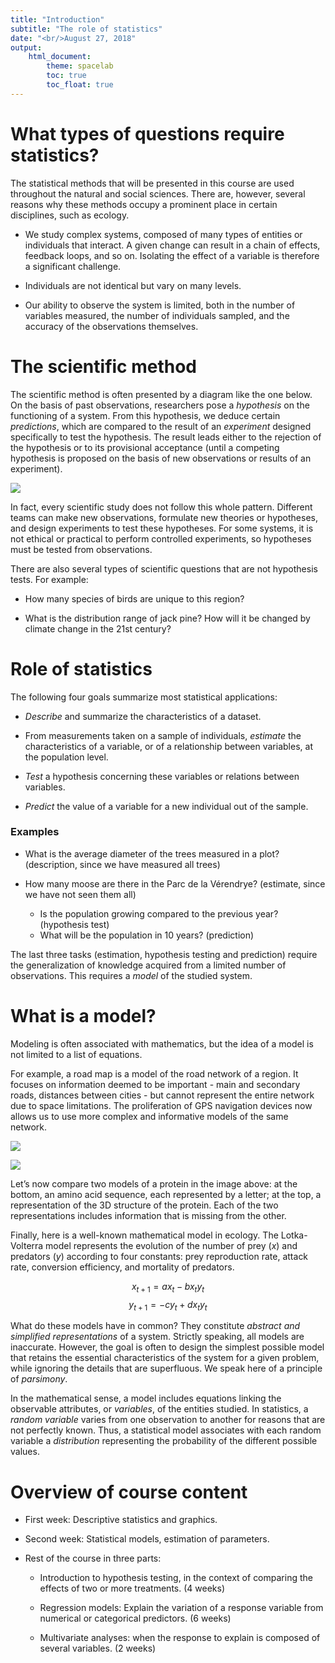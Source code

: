 ```yaml
---
title: "Introduction"
subtitle: "The role of statistics"
date: "<br/>August 27, 2018"
output: 
    html_document:
        theme: spacelab
        toc: true
        toc_float: true
---
```


# What types of questions require statistics?

The statistical methods that will be presented in this course are used throughout the natural and social sciences. There are, however, several reasons why these methods occupy a prominent place in certain disciplines, such as ecology.

- We study complex systems, composed of many types of entities or individuals that interact. A given change can result in a chain of effects, feedback loops, and so on. Isolating the effect of a variable is therefore a significant challenge.

- Individuals are not identical but vary on many levels.

- Our ability to observe the system is limited, both in the number of variables measured, the number of individuals sampled, and the accuracy of the observations themselves.


# The scientific method

The scientific method is often presented by a diagram like the one below. On the basis of past observations, researchers pose a *hypothesis* on the functioning of a system. From this hypothesis, we deduce certain *predictions*, which are compared to the result of an *experiment* designed specifically to test the hypothesis. The result leads either to the rejection of the hypothesis or to its provisional acceptance (until a competing hypothesis is proposed on the basis of new observations or results of an experiment).

<img class = "plain" src = "../images/methode_sci.png">

In fact, every scientific study does not follow this whole pattern. Different teams can make new observations, formulate new theories or hypotheses, and design experiments to test these hypotheses. For some systems, it is not ethical or practical to perform controlled experiments, so hypotheses must be tested from observations.

There are also several types of scientific questions that are not hypothesis tests. For example:

- How many species of birds are unique to this region?

- What is the distribution range of jack pine? How will it be changed by climate change in the 21st century?


# Role of statistics

The following four goals summarize most statistical applications:

- *Describe* and summarize the characteristics of a dataset.

- From measurements taken on a sample of individuals, *estimate* the characteristics of a variable, or of a relationship between variables, at the population level.

- *Test* a hypothesis concerning these variables or relations between variables.

- *Predict* the value of a variable for a new individual out of the sample.

### Examples

- What is the average diameter of the trees measured in a plot? (description, since we have measured all trees)

- How many moose are there in the Parc de la Vérendrye? (estimate, since we have not seen them all)
    + Is the population growing compared to the previous year? (hypothesis test)
    + What will be the population in 10 years? (prediction)
    

The last three tasks (estimation, hypothesis testing and prediction) require the generalization of knowledge acquired from a limited number of observations. This requires a *model* of the studied system.


# What is a model?

Modeling is often associated with mathematics, but the idea of a model is not limited to a list of equations.

For example, a road map is a model of the road network of a region. It focuses on information deemed to be important - main and secondary roads, distances between cities - but cannot represent the entire network due to space limitations. The proliferation of GPS navigation devices now allows us to use more complex and informative models of the same network.

![](../images/carte_routiere.gif)

![](../images/protein_seq.jpg)

Let's now compare two models of a protein in the image above: at the bottom, an amino acid sequence, each represented by a letter; at the top, a representation of the 3D structure of the protein. Each of the two representations includes information that is missing from the other.

Finally, here is a well-known mathematical model in ecology. The Lotka-Volterra model represents the evolution of the number of prey ($x$) and predators ($y$) according to four constants: prey reproduction rate, attack rate, conversion efficiency, and mortality of predators.

$$ x_ {t + 1} = a x_t - b x_t y_t $$
$$ y_ {t + 1} = -c y_t + d x_t y_t $$

What do these models have in common? They constitute *abstract and simplified representations* of a system. Strictly speaking, all models are inaccurate. However, the goal is often to design the simplest possible model that retains the essential characteristics of the system for a given problem, while ignoring the details that are superfluous. We speak here of a principle of *parsimony*.

In the mathematical sense, a model includes equations linking the observable attributes, or *variables*, of the entities studied. In statistics, a *random variable* varies from one observation to another for reasons that are not perfectly known. Thus, a statistical model associates with each random variable a *distribution* representing the probability of the different possible values.


# Overview of course content

- First week: Descriptive statistics and graphics.

- Second week: Statistical models, estimation of parameters.

- Rest of the course in three parts:

    + Introduction to hypothesis testing, in the context of comparing the effects of two or more treatments. (4 weeks)
    
    + Regression models: Explain the variation of a response variable from numerical or categorical predictors. (6 weeks)
    
    + Multivariate analyses: when the response to explain is composed of several variables. (2 weeks)
